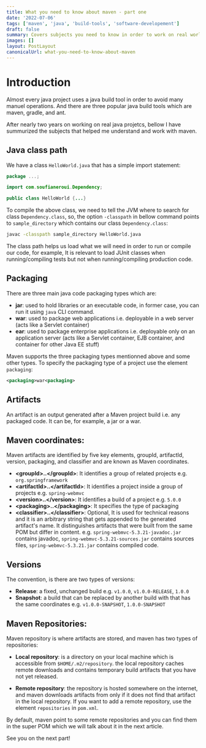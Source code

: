 ```yaml
---
title: What you need to know about maven - part one
date: '2022-07-06'
tags: ['maven', 'java', 'build-tools', 'software-developement']
draft: false
summary: Covers subjects you need to know in order to work on real world projects that uses maven as a java build tool
images: []
layout: PostLayout
canonicalUrl: what-you-need-to-know-about-maven
---
```


# Introduction

Almost every java project uses a java build tool in order to avoid many manuel operations. And there are three popular java build tools which are maven, gradle, and ant.

After nearly two years on working on real java projetcs, bellow I have summurized the subjects that helped me understand and work with maven.

## Java class path

We have a class `HelloWorld.java` that has a simple import statement:

```java
package ...;

import com.soufianeroui.Dependency;

public class HelloWorld {...}

```

To compile the above class, we need to tell the JVM where to search for class `Dependency.class`, so, the option `-classpath` in bellow command points to `sample_directory` which contains our class `Dependency.class`:

```sh
javac -classpath sample_directory HelloWorld.java

```

The class path helps us load what we will need in order to run or compile our code, for example, It is relevant to load JUnit classes when running/compiling tests but not when running/compiling production code.

## Packaging

There are three main java code packaging types which are:

- **jar**: used to hold libraries or an executable code, in former case, you can run it using `java` CLI command.
- **war**: used to package web applications i.e. deployable in a web server (acts like a Servlet container)
- **ear**: used to package enterprise applications i.e. deployable only on an application server (acts like a Servlet container, EJB container, and container for other Java EE stuff)

Maven supports the three packaging types mentionned above and some other types. To specify the packaging type of a project use the element `packaging`:

```xml
<packaging>war<packaging>
```

## Artifacts

An artifact is an output generated after a Maven project build i.e. any packaged code. It can be, for example, a jar or a war.

## Maven coordinates:

Maven artifacts are identified by five key elements, groupId, artifactId, version, packaging, and classifier and are known as Maven coordinates.

- **\<groupId\>..\</groupId\>**: It identifies a group of related projects e.g. `org.springframework`
- **\<artifactId\>..\</artifactId\>**: It identifies a project inside a group of projects e.g. `spring-webmvc`
- **\<version\>..\</version\>**: It identifies a build of a project e.g. `5.0.0`
- **\<packaging\>..\</packaging\>**: It specifies the type of packaging
- **\<classifier\>..\</classifier\>**: Optional, It is used for technical reasons and it is an arbitrary string that gets appended to the generated artifact's name. It distinguishes artifacts that were built from the same POM but differ in content. e.g. `spring-webmvc-5.3.21-javadoc.jar` contains javadoc, `spring-webmvc-5.3.21-sources.jar` contains sources files, `spring-webmvc-5.3.21.jar` contains compiled code.

## Versions

The convention, is there are two types of versions:

- **Release**: a fixed, unchanged build e.g. `v1.0.0`, `v1.0.0-RELEASE`, `1.0.0`
- **Snapshot**: a build that can be replaced by another build with that has the same coordinates e.g. `v1.0.0-SNAPSHOT`, `1.0.0-SNAPSHOT`

## Maven Repositories:

Maven repository is where artifacts are stored, and maven has two types of repositories:

- **Local repository**: is a directory on your local machine which is accessible from `$HOME/.m2/repository`. the local repository caches remote downloads and contains temporary build artifacts that you have not yet released.

- **Remote repository**: the repository is hosted somewhere on the internet, and maven downloads artifacts from only if it does not find that artifact in the local repository. If you want to add a remote repository, use the element `repositories` in `pom.xml`.

By default, maven point to some remote repositories and you can find them in the super POM which we will talk about it in the next article.

See you on the next part!
